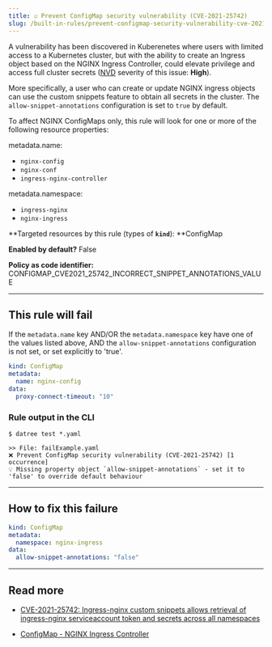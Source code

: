 ```yaml
---
title: ☑️ Prevent ConfigMap security vulnerability (CVE-2021-25742)
slug: /built-in-rules/prevent-configmap-security-vulnerability-cve-2021-25742
---
```


A vulnerability has been discovered in Kuberenetes where users with limited access to a Kubernetes cluster, but with the ability to create an Ingress object based on the NGINX Ingress Controller, could elevate privilege and access full cluster secrets ([NVD](https://nvd.nist.gov/vuln/detail/CVE-2021-25742) severity of this issue: **High**).

More specifically, a user who can create or update NGINX ingress objects can use the custom snippets feature to obtain all secrets in the cluster. The `allow-snippet-annotations` configuration is set to `true` by default.

To affect NGINX ConfigMaps only, this rule will look for one or more of the following resource properties:  

metadata.name:
  * `nginx-config`
  * `nginx-conf`
  * `ingress-nginx-controller`

metadata.namespace:
  * `ingress-nginx`
  * `nginx-ingress`

**Targeted resources by this rule (types of **`kind`**): **ConfigMap

**Enabled by default?** False

**Policy as code identifier:** CONFIGMAP_CVE2021_25742_INCORRECT_SNIPPET_ANNOTATIONS_VALUE

---

## This rule will fail

If the `metadata.name` key AND/OR the `metadata.namespace` key have one of the values listed above, AND the `allow-snippet-annotations` configuration is not set, or set explicitly to 'true'.

```yaml
kind: ConfigMap
metadata:
  name: nginx-config
data:
  proxy-connect-timeout: "10"
```

### Rule output in the CLI

```terminal
$ datree test *.yaml

>> File: failExample.yaml
❌ Prevent ConfigMap security vulnerability (CVE-2021-25742) [1 occurrence]
💡 Missing property object `allow-snippet-annotations` - set it to 'false' to override default behaviour
```

---

## How to fix this failure

```yaml
kind: ConfigMap
metadata:
  namespace: nginx-ingress
data:
  allow-snippet-annotations: "false"
```

---

## Read more[](https://www.datree.io/resources/kubernetes-configuration-mistakes#anchor3)

- [CVE-2021-25742: Ingress-nginx custom snippets allows retrieval of ingress-nginx serviceaccount token and secrets across all namespaces](https://github.com/kubernetes/ingress-nginx/issues/7837)

- [ConfigMap - NGINX Ingress Controller](https://kubernetes.github.io/ingress-nginx/user-guide/nginx-configuration/configmap/#allow-snippet-annotations)

